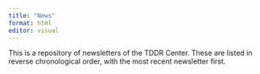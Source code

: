 ```yaml
---
title: "News"
format: html
editor: visual
---
```


This is a repository of newsletters of the TDDR Center. These are listed in reverse chronological order, with the most recent newsletter first.
